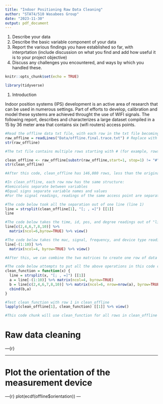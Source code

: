 ```yaml
---
title: "Indoor Positioning Raw Data Cleaning"
author: "STAT4/510 Wasabees Group"
date: "2023-11-30"
output: pdf_document
---
```


1. Describe your data
2. Describe the basic variable component of your data
3. Report the various findings you have established so far, with interprtation (include discussion on what you find and add how useful it is to your project objective)
4. Discuss any challenges you encountered, and ways by which you handled these.

```r
knitr::opts_chunk$set(echo = TRUE)

library(tidyverse)
```

1. Introduction

Indoor position systems (IPS) development is an active area of research that can be used in numerous settings. Part of efforts to develop, calibration and model these systems are achieved throught the use of WIFI signals. The following report, describes and characterizes a large dataset compiled in a 15 by 36 meter area that contains six (wifi routers) access points.  


```r

#Read the offline data txt file, with each row in the txt file becoming a text string
raw_offline = readLines("Data/offline.final.trace.txt") # Replace with the actual path in your directory
str(raw_offline) 

```


```r

#The txt file contains multiple rows starting with # (for example, rows 1, 2, 3) which does not share the same structure as other rows. The code below gets rid of these rows.

clean_offline <- raw_offline[substr(raw_offline,start=1, stop=1) != "#"]
str(clean_offline)

#After this code, clean_offline has 146,080 rows, less than the original 151,392 rows


```


```r
#In clean_offline, each row now has the same structure:
#Semicolons separate between variables
#Equal signs separate variable names and values
#For the signal readings, readings of the same access point are separated by commas

#The code below took all the separation out of one line (line 1)
line = strsplit(clean_offline[1], "[; , =]") [[1]]
line

#The code below takes the time, id, pos, and degree readings out of "line" and arrange them in a matrix
line[c(2,4,6,7,8,10)] %>% 
  matrix(ncol=6,byrow=TRUE) %>% view()

#The code below takes the mac, signal, frequency, and device type reading out of "line" and arrange them in a matrix
line[-(1:10)] %>%
  matrix(ncol=4, byrow=TRUE) %>% view()

#After this, we can combine the two matrices to create one row of data for our ideal data frame. 

#The code below attempts to put all the above operations in this code chunk in one function
clean_function = function(x) {
  line = strsplit(x, "[; , =]") [[1]]
  a = line[-(1:10)] %>% matrix(ncol=4, byrow=TRUE)  
  b = line[c(2,4,6,7,8,10)] %>% matrix(ncol=6, nrow=nrow(a), byrow=TRUE) 
  cbind(b,a)
}

#Test clean_function with row 1 in clean_offline
lapply(clean_offline[1], clean_function) [[1]] %>% view()

```

```r
#This code chunk will use clean_function for all rows in clean_offline and rbind them together
```

# Raw data cleaning
---{r}

---

# Plot the orientation of the measurement device
---{r}
plot(ecdf(offline$orientation))
---
